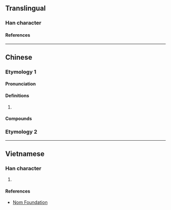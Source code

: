 {{also|旭}}
{{character info}}
==Translingual==

===Han character===
{{Han char|rn=72|rad=日|as=02|sn=6|four=47602|canj=KNA,XKNA|ids=⿱九日}}

====References====
{{Han ref|kx=0490.010|dkj=13748|dj=0851.020|hdz=21485.050|uh=65EE}}

----

==Chinese==

===Etymology 1===
{{zh-forms}}

====Pronunciation====
{{zh-pron
|m=gā
|c=kaa3
|c_note=ka1 - vernacular, only in {{zh-l|山旮旯}}
|cat=
}}

====Definitions====
{{zh-hanzi}}

# {{zh-only|旮旯}}

====Compounds====
{{zh-der|旮旯|山旮旯}}

===Etymology 2===
{{zh-see|旭|v}}

----

==Vietnamese==

===Han character===
{{vi-readings|rs=日02|reading=ca}}

# {{rfdef|vi|sort=日02}}

====References====
* [http://nomfoundation.org/common/nom_details.php?codepoint=65ee Nom Foundation]
